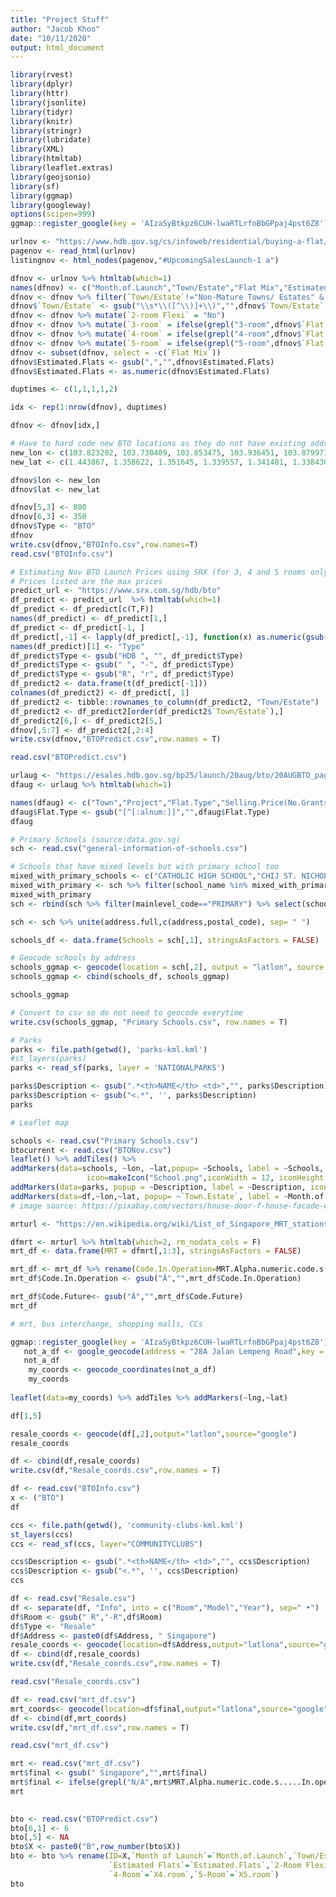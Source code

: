 ```yaml
---
title: "Project Stuff"
author: "Jacob Khoo"
date: "10/11/2020"
output: html_document
---
```


```r
library(rvest)
library(dplyr)
library(httr)
library(jsonlite)
library(tidyr)
library(knitr)
library(stringr)
library(lubridate)
library(XML)
library(htmltab)
library(leaflet.extras)
library(geojsonio)
library(sf)
library(ggmap)
library(googleway)
options(scipen=999)
ggmap::register_google(key = 'AIzaSyBtkpz6CUH-lwaRTLrfnBbGPpaj4pst6Z8')
```

```r
urlnov <- "https://www.hdb.gov.sg/cs/infoweb/residential/buying-a-flat/new/sales-launches/bto-sbf-open-booking"
pagenov <- read_html(urlnov)
listingnov <- html_nodes(pagenov,"#UpcomingSalesLaunch-1 a")

dfnov <- urlnov %>% htmltab(which=1)
names(dfnov) <- c("Month.of.Launch","Town/Estate","Flat Mix","Estimated.Flats")
dfnov <- dfnov %>% filter(`Town/Estate`!="Non-Mature Towns/ Estates" & `Town/Estate`!="Mature Towns/ Estates") %>% filter(Month.of.Launch=="November 2020")
dfnov$`Town/Estate` <- gsub("\\s*\\([^\\)]+\\)","",dfnov$`Town/Estate`)
dfnov <- dfnov %>% mutate(`2-room Flexi` = "No")
dfnov <- dfnov %>% mutate(`3-room` = ifelse(grepl("3-room",dfnov$`Flat Mix`),"Yes","No"))
dfnov <- dfnov %>% mutate(`4-room` = ifelse(grepl("4-room",dfnov$`Flat Mix`),"Yes","No"))
dfnov <- dfnov %>% mutate(`5-room` = ifelse(grepl("5-room",dfnov$`Flat Mix`),"Yes","No"))
dfnov <- subset(dfnov, select = -c(`Flat Mix`))
dfnov$Estimated.Flats <- gsub(",","",dfnov$Estimated.Flats)
dfnov$Estimated.Flats <- as.numeric(dfnov$Estimated.Flats)

duptimes <- c(1,1,1,1,2)

idx <- rep(1:nrow(dfnov), duptimes)

dfnov <- dfnov[idx,]

# Have to hard code new BTO locations as they do not have existing address
new_lon <- c(103.823202, 103.730409, 103.853475, 103.936451, 103.879971, 103.875043)
new_lat <- c(1.443867, 1.358622, 1.351645, 1.339557, 1.341481, 1.338430)

dfnov$lon <- new_lon
dfnov$lat <- new_lat

dfnov[5,3] <- 880
dfnov[6,3] <- 350
dfnov$Type <- "BTO"
dfnov
write.csv(dfnov,"BTOInfo.csv",row.names=T)
read.csv("BTOInfo.csv")
```


```r
# Estimating Nov BTO Launch Prices using SRX (for 3, 4 and 5 rooms only)
# Prices listed are the max prices
predict_url <- "https://www.srx.com.sg/hdb/bto"
df_predict <- predict_url  %>% htmltab(which=1)
df_predict <- df_predict[c(T,F)]
names(df_predict) <- df_predict[1,]
df_predict <- df_predict[-1, ]
df_predict[,-1] <- lapply(df_predict[,-1], function(x) as.numeric(gsub("[$,]", "", x)))
names(df_predict)[1] <- "Type"
df_predict$Type <- gsub("HDB ", "", df_predict$Type)
df_predict$Type <- gsub(" ", "-", df_predict$Type)
df_predict$Type <- gsub("R", "r", df_predict$Type)
df_predict2 <- data.frame(t(df_predict[-1]))
colnames(df_predict2) <- df_predict[, 1]
df_predict2 <- tibble::rownames_to_column(df_predict2, "Town/Estate") 
df_predict2 <- df_predict2[order(df_predict2$`Town/Estate`),]
df_predict2[6,] <- df_predict2[5,]
dfnov[,5:7] <- df_predict2[,2:4]
write.csv(dfnov,"BTOPredict.csv",row.names = T)
```

```r
read.csv("BTOPredict.csv")

```


```r
urlaug <- "https://esales.hdb.gov.sg/bp25/launch/20aug/bto/20AUGBTO_page_2756/about0.html"
dfaug <- urlaug %>% htmltab(which=1)

names(dfaug) <- c("Town","Project","Flat.Type","Selling.Price(No.Grants)","Selling.Price(Grants)")
dfaug$Flat.Type <- gsub("[^[:alnum:]]","",dfaug$Flat.Type)
dfaug
```


```r
# Primary Schools (source:data.gov.sg)
sch <- read.csv("general-information-of-schools.csv")

# Schools that have mixed levels but with primary school too
mixed_with_primary_schools <- c("CATHOLIC HIGH SCHOOL","CHIJ ST. NICHOLAS GIRLS' SCHOOL","MARIS STELLA HIGH SCHOOL")
mixed_with_primary <- sch %>% filter(school_name %in% mixed_with_primary_schools) %>% select(school_name,address,postal_code)
mixed_with_primary
sch <- rbind(sch %>% filter(mainlevel_code=="PRIMARY") %>% select(school_name,address,postal_code),mixed_with_primary)

sch <- sch %>% unite(address.full,c(address,postal_code), sep= " ")

schools_df <- data.frame(Schools = sch[,1], stringsAsFactors = FALSE)

# Geocode schools by address
schools_ggmap <- geocode(location = sch[,2], output = "latlon", source = "google")
schools_ggmap <- cbind(schools_df, schools_ggmap)

schools_ggmap

# Convert to csv so do not need to geocode everytime
write.csv(schools_ggmap, "Primary Schools.csv", row.names = T)
```

```r
# Parks
parks <- file.path(getwd(), 'parks-kml.kml')   
#st_layers(parks)
parks <- read_sf(parks, layer = 'NATIONALPARKS')

parks$Description <- gsub(".*<th>NAME</th> <td>","", parks$Description)
parks$Description <- gsub("<.*", '', parks$Description)
parks
```

```r
# Leaflet map

schools <- read.csv("Primary Schools.csv")
btocurrent <- read.csv("BTONov.csv")
leaflet() %>% addTiles() %>%
addMarkers(data=schools, ~lon, ~lat,popup= ~Schools, label = ~Schools,
                 icon=makeIcon("School.png",iconWidth = 12, iconHeight =12), group="Schools") %>% #image source: https://pixabay.com/vectors/book-books-library-books-reading-2022464/
addMarkers(data=parks, popup = ~Description, label = ~Description, icon=makeIcon("Tree.png",iconWidth = 12, iconHeight =12), group="Parks") %>% #image source: https://pixabay.com/vectors/tree-forest-trunk-nature-leaves-576847/
addMarkers(data=df,~lon,~lat, popup= ~`Town.Estate`, label = ~Month.of.Launch, icon=makeIcon("House.png",iconWidth = 12, iconHeight =12), group="BTOcurrent") #%>% # image source: https://pixabay.com/vectors/house-icon-home-symbol-sign-308936/ addLayersControl(overlayGroups=c("Schools","Parks","BTOcurrent")) #%>% addCircleMarkers(parents house)
# image source: https://pixabay.com/vectors/house-door-f-house-facade-entry-2277025/
```
```r
mrturl <- "https://en.wikipedia.org/wiki/List_of_Singapore_MRT_stations"

dfmrt <- mrturl %>% htmltab(which=2, rm_nodata_cols = F)
mrt_df <- data.frame(MRT = dfmrt[,1:3], stringsAsFactors = FALSE)

mrt_df <- mrt_df %>% rename(Code.In.Operation=MRT.Alpha.numeric.code.s.....In.operation, Code.Future=MRT.Alpha.numeric.code.s.....Future, MRT.Station=MRT.Station.name....English.â...Malay)
mrt_df$Code.In.Operation <- gsub("Â","",mrt_df$Code.In.Operation)

mrt_df$Code.Future<- gsub("Â","",mrt_df$Code.Future)
mrt_df

# mrt, bus interchange, shopping malls, CCs
```
```r
ggmap::register_google(key = 'AIzaSyBtkpz6CUH-lwaRTLrfnBbGPpaj4pst6Z8')
   not_a_df <- google_geocode(address = "28A Jalan Lempeng Road",key = 'AIzaSyBtkpz6CUH-lwaRTLrfnBbGPpaj4pst6Z8')
   not_a_df
    my_coords <- geocode_coordinates(not_a_df)
    my_coords
    
leaflet(data=my_coords) %>% addTiles %>% addMarkers(~lng,~lat)
```


```r


df[1,5]

resale_coords <- geocode(df[,2],output="latlon",source="google")
resale_coords
```

```r
df <- cbind(df,resale_coords)
write.csv(df,"Resale_coords.csv",row.names = T)
```

```r
df <- read.csv("BTOInfo.csv")
x <- ("BTO")
df
```


```r
ccs <- file.path(getwd(), 'community-clubs-kml.kml')   
st_layers(ccs)
ccs <- read_sf(ccs, layer="COMMUNITYCLUBS")

ccs$Description <- gsub(".*<th>NAME</th> <td>","", ccs$Description)
ccs$Description <- gsub("<.*", '', ccs$Description)
ccs
```
```r

df <- read.csv("Resale.csv") 
df <- separate(df, "Info", into = c("Room","Model","Year"), sep=" •")
df$Room <- gsub(" R","-R",df$Room)
df$Type <- "Resale"
df$Address <- paste0(df$Address, " Singapore")
resale_coords <- geocode(location=df$Address,output="latlona",source="google")
df <- cbind(df,resale_coords)
write.csv(df,"Resale_coords.csv",row.names = T)

read.csv("Resale_coords.csv")
```
```r
df <- read.csv("mrt_df.csv")
mrt_coords<- geocode(location=df$final,output="latlona",source="google")
df <- cbind(df,mrt_coords)
write.csv(df,"mrt_df.csv",row.names = T)

read.csv("mrt_df.csv")
```
```r
mrt <- read.csv("mrt_df.csv")
mrt$final <- gsub(" Singapore","",mrt$final)
mrt$final <- ifelse(grepl("N/A",mrt$MRT.Alpha.numeric.code.s.....In.operation,fixed = T),paste0(mrt$final," (U/C)"),mrt$final)
mrt
                    
```
```r
bto <- read.csv("BTOPredict.csv")
bto[6,1] <- 6
bto[,5] <- NA
bto$X <- paste0("B",row_number(bto$X))
bto <- bto %>% rename(ID=X,`Month of Launch`=`Month.of.Launch`,`Town/Estate`=`Town.Estate`,
                      `Estimated Flats`=`Estimated.Flats`,`2-Room Flexi`=`X2.room.Flexi`,`3-Room`=`X3.room`,
                      `4-Room`=`X4.room`,`5-Room`=`X5.room`) 
bto
```